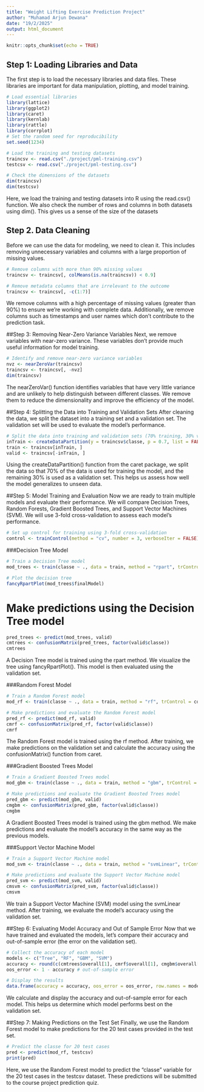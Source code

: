 ```yaml
---
title: "Weight Lifting Exercise Prediction Project"
author: "Muhamad Arjun Dewana"
date: "19/2/2025"
output: html_document
---
```


```r
knitr::opts_chunk$set(echo = TRUE)
```

## Step 1: Loading Libraries and Data
The first step is to load the necessary libraries and data files. These libraries are important for data manipulation, plotting, and model training.
```r
# Load essential libraries
library(lattice)
library(ggplot2)
library(caret)
library(kernlab)
library(rattle)
library(corrplot)
# Set the random seed for reproducibility
set.seed(1234)
```
```r
# Load the training and testing datasets
traincsv <- read.csv("./project/pml-training.csv")
testcsv <- read.csv("./project/pml-testing.csv")

# Check the dimensions of the datasets
dim(traincsv)
dim(testcsv)
```
Here, we load the training and testing datasets into R using the read.csv() function. We also check the number of rows and columns in both datasets using dim(). This gives us a sense of the size of the datasets


## Step 2. Data Cleaning
Before we can use the data for modeling, we need to clean it. This includes removing unnecessary variables and columns with a large proportion of missing values.
```r
# Remove columns with more than 90% missing values
traincsv <- traincsv[, colMeans(is.na(traincsv)) < 0.9]

# Remove metadata columns that are irrelevant to the outcome
traincsv <- traincsv[, -c(1:7)]
```
We remove columns with a high percentage of missing values (greater than 90%) to ensure we're working with complete data. Additionally, we remove columns such as timestamps and user names which don't contribute to the prediction task.


##Step 3: Removing Near-Zero Variance Variables
Next, we remove variables with near-zero variance. These variables don’t provide much useful information for model training.

```r
# Identify and remove near-zero variance variables
nvz <- nearZeroVar(traincsv)
traincsv <- traincsv[, -nvz]
dim(traincsv)
```
The nearZeroVar() function identifies variables that have very little variance and are unlikely to help distinguish between different classes. We remove them to reduce the dimensionality and improve the efficiency of the model.


##Step 4: Splitting the Data into Training and Validation Sets
After cleaning the data, we split the dataset into a training set and a validation set. The validation set will be used to evaluate the model's performance.
```r
# Split the data into training and validation sets (70% training, 30% validation)
inTrain <- createDataPartition(y = traincsv$classe, p = 0.7, list = FALSE)
train <- traincsv[inTrain, ]
valid <- traincsv[-inTrain, ]
```
Using the createDataPartition() function from the caret package, we split the data so that 70% of the data is used for training the model, and the remaining 30% is used as a validation set. This helps us assess how well the model generalizes to unseen data.


##Step 5: Model Training and Evaluation
Now we are ready to train multiple models and evaluate their performance. We will compare Decision Trees, Random Forests, Gradient Boosted Trees, and Support Vector Machines (SVM).
We will use 3-fold cross-validation to assess each model’s performance.

```r
# Set up control for training using 3-fold cross-validation
control <- trainControl(method = "cv", number = 3, verboseIter = FALSE)
```

###Decision Tree Model
```r
# Train a Decision Tree model
mod_trees <- train(classe ~ ., data = train, method = "rpart", trControl = control, tuneLength = 5)

# Plot the decision tree
fancyRpartPlot(mod_trees$finalModel)
```
# Make predictions using the Decision Tree model
```r
pred_trees <- predict(mod_trees, valid)
cmtrees <- confusionMatrix(pred_trees, factor(valid$classe))
cmtrees
```

A Decision Tree model is trained using the rpart method. We visualize the tree using fancyRpartPlot(). This model is then evaluated using the validation set.

###Random Forest Model
```r
# Train a Random Forest model
mod_rf <- train(classe ~ ., data = train, method = "rf", trControl = control, tuneLength = 5)

# Make predictions and evaluate the Random Forest model
pred_rf <- predict(mod_rf, valid)
cmrf <- confusionMatrix(pred_rf, factor(valid$classe))
cmrf
```
The Random Forest model is trained using the rf method. After training, we make predictions on the validation set and calculate the accuracy using the confusionMatrix() function from caret.

###Gradient Boosted Trees Model
```r
# Train a Gradient Boosted Trees model
mod_gbm <- train(classe ~ ., data = train, method = "gbm", trControl = control, tuneLength = 5, verbose = FALSE)

# Make predictions and evaluate the Gradient Boosted Trees model
pred_gbm <- predict(mod_gbm, valid)
cmgbm <- confusionMatrix(pred_gbm, factor(valid$classe))
cmgbm
```
A Gradient Boosted Trees model is trained using the gbm method. We make predictions and evaluate the model's accuracy in the same way as the previous models.

###Support Vector Machine Model
```r
# Train a Support Vector Machine model
mod_svm <- train(classe ~ ., data = train, method = "svmLinear", trControl = control, tuneLength = 5, verbose = FALSE)

# Make predictions and evaluate the Support Vector Machine model
pred_svm <- predict(mod_svm, valid)
cmsvm <- confusionMatrix(pred_svm, factor(valid$classe))
cmsvm
```
We train a Support Vector Machine (SVM) model using the svmLinear method. After training, we evaluate the model’s accuracy using the validation set.


##Step 6: Evaluating Model Accuracy and Out of Sample Error
Now that we have trained and evaluated the models, let's compare their accuracy and out-of-sample error (the error on the validation set).

```r
# Collect the accuracy of each model
models <- c("Tree", "RF", "GBM", "SVM")
accuracy <- round(c(cmtrees$overall[1], cmrf$overall[1], cmgbm$overall[1], cmsvm$overall[1]), 3) # accuracy
oos_error <- 1 - accuracy # out-of-sample error

# Display the results
data.frame(accuracy = accuracy, oos_error = oos_error, row.names = models)
```
We calculate and display the accuracy and out-of-sample error for each model. This helps us determine which model performs best on the validation set.


##Step 7: Making Predictions on the Test Set
Finally, we use the Random Forest model to make predictions for the 20 test cases provided in the test set.
```r
# Predict the classe for 20 test cases
pred <- predict(mod_rf, testcsv)
print(pred)
```
Here, we use the Random Forest model to predict the "classe" variable for the 20 test cases in the testcsv dataset. These predictions will be submitted to the course project prediction quiz.